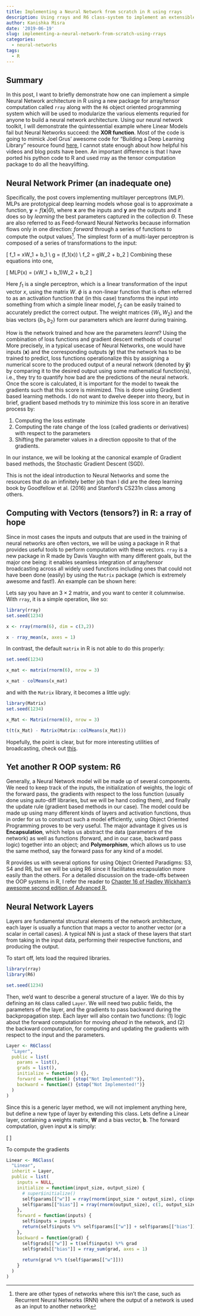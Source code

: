```yaml
---
title: Implementing a Neural Network from scratch in R using rrays
description: Using rrays and R6 class-system to implement an extensible NN-toolkit-ish
author: Kanishka Misra
date: '2019-06-19'
slug: implementing-a-neural-network-from-scratch-using-rrays
categories:
  - neural-networks
tags:
  - R
---
```


## Summary

In this post, I want to briefly demonstrate how one can implement a simple Neural Network architecture in R using a new package for array/tensor computation called `rray` along with the `R6` object oriented programming system which will be used to modularize the various elements requried for anyone to build a neural network architecture. Using our neural network toolkit, I will demonstrate the quintessential example where Linear Models fail but Neural Networks succeed: the **XOR function**. Most of the code is going to mimick Joel Grus' awesome code for "Building a Deep Learning Library" resource found [here](), I cannot state enough about how helpful his videos and blog posts have been. An important difference is that I have ported his python code to R and used rray as the tensor computation package to do all the heavylifting. 

## Neural Network Primer (an inadequate one)

Specifically, the post covers implementing multilayer perceptrons (MLP). MLPs are prototypical deep learning models whose goal is to approximate a function, $\mathbf{y} = f(\mathbf{x}|\Theta)$, where $\mathbf{x}$ are the inputs and $\mathbf{y}$ are the outputs and it does so by *learning* the best parameters captured in the collection $\Theta$. These are also referred to as Feed-forward Neural Networks because information flows only in one direction: *forward* through a series of functions to compute the output values^[there are other types of networks where this isn't the case, such as Recurrent Neural Networks (RNN) where the output of a network is used as an input to another network]. The simplest form of a multi-layer perceptron is composed of a series of transformations to the input:

\[
f_1 = xW_1 + b_1 \\
g = \phi(f_1(x)) \\
f_2 = gW_2 + b_2
\]
Combining these equations into one, 

\[
MLP(x) = \phi(xW_1 + b_1)W_2 + b_2
\]

Here $f_1$ is a single perceptron, which is a linear transformation of the input vector $x$, using the matrix $W$. $\phi$ is a non-linear function that is often referred to as an activation function that (in this case) transforms the input into something from which a simple linear model, $f_2$ can be easily trained to accurately predict the correct output. The weight matrices $\{W_1, W_2\}$ and the bias vectors $\{b_1, b_2\}$ form our parameters which are _learnt_ during training.

How is the network trained and how are the parameters _learnt_? Using the combination of loss functions and gradient descent methods of course! More precisely, in a typical usecase of Neural Networks, one would have inputs ($\mathbf{x}$) and the corresponding outputs ($\mathbf{y}$) that the network has to be trained to predict, loss functions operationalize this by assigning a numerical score to the produced output of a neural network (denoted by $\mathbf{\hat{y}}$) by comparing it to the desired output using some mathematical function(s), i.e., they try to quantify how bad are the predictions of the neural network. Once the score is calculated, it is important for the model to tweak the gradients such that this score is minimized. This is done using Gradient based learning methods. I do not want to dwelve deeper into theory, but in brief, gradient based methods try to minimize this loss score in an iterative process by:

1. Computing the loss estimate
2. Computing the rate change of the loss (called gradients or derivatives) with respect to the parameters
3. Shifting the parameter values in a direction opposite to that of the gradients.

In our instance, we will be looking at the canonical example of Gradient based methods, the Stochastic Gradient Descent (SGD).

This is not the ideal introduction to Neural Networks and some the resources that do an infinitely better job than I did are the deep learning book by Goodfellow et al. (2016) and Stanford's CS231n class among others.

## Computing with Vectors (tensors?) in R: a rray of hope

Since in most cases the inputs and outputs that are used in the training of neural networks are often vectors, we will be using a package in R that provides useful tools to perform computation with these vectors. `rray` is a new package in R made by Davis Vaughn with many different goals, but the major one being: it enables seamless integration of array/tensor broadcasting across all widely used functions including ones that could not have been done (easily) by using the `Matrix` package (which is extremely awesome and fast!). An example can be shown here:

Lets say you have an $3 \times 2$ matrix, and you want to center it columnwise. With `rray`, it is a simple operation, like so:

```r
library(rray)
set.seed(1234)

x <- rray(rnorm(6), dim = c(3,2))

x - rray_mean(x, axes = 1)
```

In contrast, the default `matrix` in R is not able to do this properly:

```r
set.seed(1234)

x_mat <- matrix(rnorm(6), nrow = 3)

x_mat - colMeans(x_mat)
```

and with the `Matrix` library, it becomes a little ugly:

```r
library(Matrix)
set.seed(1234)

x_Mat <- Matrix(rnorm(6), nrow = 3)

t(t(x_Mat) - Matrix(Matrix::colMeans(x_Mat)))
```

Hopefully, the point is clear, but for more interesting utilities of broadcasting, check out [this](). 

## Yet another R OOP system: R6

Generally, a Neural Network model will be made up of several components. We need to keep track of the inputs, the initialization of weights, the logic of the forward pass, the gradients with respect to the loss function (usually done using auto-diff libraries, but we will be hand coding them), and finally the update rule (gradient based methods in our case). The model could be made up using many different kinds of layers and activation functions, thus in order for us to construct such a model efficiently, using Object Oriented Programming proves to be very useful. The major advantage it gives us is **Encapsulation**, which helps us abstract the data (parameters of the network) as well as functions (forward, and in our case, backward pass logic) together into an object; and **Polymorphism**, which allows us to use the same method, say the forward pass for any kind of a model.

R provides us with several options for using Object Oriented Paradigms: S3, S4 and R6, but we will be using R6 since it facilitates encapsulation more easily than the others. For a detailed discussion on the trade-offs between the OOP systems in R, I refer the reader to [Chapter 16 of Hadley Wickham's awesome second edition of Advanced R.](https://adv-r.hadley.nz/oo-tradeoffs.html)

## Neural Network Layers

Layers are fundamental structural elements of the network architecture, each layer is usually a function that maps a vector to another vector (or a scalar in certail cases). A typical NN is just a stack of these layers that start from taking in the input data, performing their respective functions, and producing the output. 

To start off, lets load the required libraries.

```r
library(rray)
library(R6)

set.seed(1234)
```

Then, we'd want to describe a general structure of a layer. We do this by defining an `R6` class called `Layer`. We will need two public fields, the parameters of the layer, and the gradients to pass backward during the backpropagation step. Each layer will also contain two functions: (1) logic about the forward computation for moving _ahead_ in the network, and (2) the backward computation, for computing and updating the gradients with respect to the input and the parameters.

```r
Layer <- R6Class(
  "Layer",
  public = list(
    params = list(),
    grads = list(),
    initialize = function() {},
    forward = function() {stop("Not Implemented!")},
    backward = function() {stop("Not Implemented!")}
  )
)
```

Since this is a generic layer method, we will not implement anything here, but define a new type of layer by extending this class. Lets define a Linear layer, containing a weights matrix, $\mathbf{W}$ and a bias vector, $\mathbf{b}$. The forward computation, given input $\mathbf{x}$ is simply: 

\[
  \mathbf{x \cdot W + b}
\]

To compute the gradients

```r
Linear <- R6Class(
  "Linear",
  inherit = Layer,
  public = list(
    inputs = NULL,
    initialize = function(input_size, output_size) {
      # super$initialize()
      self$params[["w"]] = rray(rnorm(input_size * output_size), c(input_size, output_size))
      self$params[["bias"]] = rray(rnorm(output_size), c(1, output_size))
    },
    forward = function(inputs) {
      self$inputs = inputs
      return(self$inputs %*% self$params[["w"]] + self$params[["bias"]])
    },
    backward = function(grad) {
      self$grads[["w"]] = t(self$inputs) %*% grad
      self$grads[["bias"]] = rray_sum(grad, axes = 1)
      
      return(grad %*% t(self$params[["w"]]))
    }
  )
)
```



